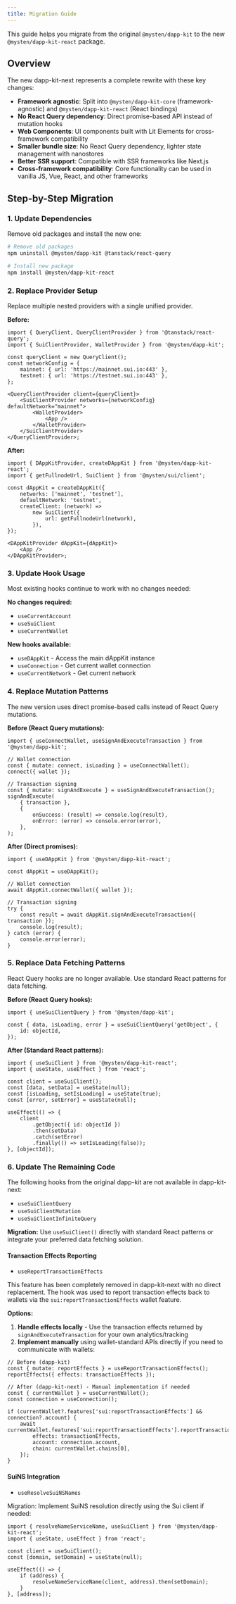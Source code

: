 ```yaml
---
title: Migration Guide
---
```


This guide helps you migrate from the original `@mysten/dapp-kit` to the new
`@mysten/dapp-kit-react` package.

## Overview

The new dapp-kit-next represents a complete rewrite with these key changes:

- **Framework agnostic**: Split into `@mysten/dapp-kit-core` (framework-agnostic) and
  `@mysten/dapp-kit-react` (React bindings)
- **No React Query dependency**: Direct promise-based API instead of mutation hooks
- **Web Components**: UI components built with Lit Elements for cross-framework compatibility
- **Smaller bundle size**: No React Query dependency, lighter state management with nanostores
- **Better SSR support**: Compatible with SSR frameworks like Next.js
- **Cross-framework compatibility**: Core functionality can be used in vanilla JS, Vue, React, and
  other frameworks

## Step-by-Step Migration

### 1. Update Dependencies

Remove old packages and install the new one:

```bash
# Remove old packages
npm uninstall @mysten/dapp-kit @tanstack/react-query

# Install new package
npm install @mysten/dapp-kit-react
```

### 2. Replace Provider Setup

Replace multiple nested providers with a single unified provider.

**Before:**

```tsx
import { QueryClient, QueryClientProvider } from '@tanstack/react-query';
import { SuiClientProvider, WalletProvider } from '@mysten/dapp-kit';

const queryClient = new QueryClient();
const networkConfig = {
	mainnet: { url: 'https://mainnet.sui.io:443' },
	testnet: { url: 'https://testnet.sui.io:443' },
};

<QueryClientProvider client={queryClient}>
	<SuiClientProvider networks={networkConfig} defaultNetwork="mainnet">
		<WalletProvider>
			<App />
		</WalletProvider>
	</SuiClientProvider>
</QueryClientProvider>;
```

**After:**

```tsx
import { DAppKitProvider, createDAppKit } from '@mysten/dapp-kit-react';
import { getFullnodeUrl, SuiClient } from '@mysten/sui/client';

const dAppKit = createDAppKit({
	networks: ['mainnet', 'testnet'],
	defaultNetwork: 'testnet',
	createClient: (network) =>
		new SuiClient({
			url: getFullnodeUrl(network),
		}),
});

<DAppKitProvider dAppKit={dAppKit}>
	<App />
</DAppKitProvider>;
```

### 3. Update Hook Usage

Most existing hooks continue to work with no changes needed:

**No changes required:**

- `useCurrentAccount`
- `useSuiClient`
- `useCurrentWallet`

**New hooks available:**

- `useDAppKit` - Access the main dAppKit instance
- `useConnection` - Get current wallet connection
- `useCurrentNetwork` - Get current network

### 4. Replace Mutation Patterns

The new version uses direct promise-based calls instead of React Query mutations.

**Before (React Query mutations):**

```tsx
import { useConnectWallet, useSignAndExecuteTransaction } from '@mysten/dapp-kit';

// Wallet connection
const { mutate: connect, isLoading } = useConnectWallet();
connect({ wallet });

// Transaction signing
const { mutate: signAndExecute } = useSignAndExecuteTransaction();
signAndExecute(
	{ transaction },
	{
		onSuccess: (result) => console.log(result),
		onError: (error) => console.error(error),
	},
);
```

**After (Direct promises):**

```tsx
import { useDAppKit } from '@mysten/dapp-kit-react';

const dAppKit = useDAppKit();

// Wallet connection
await dAppKit.connectWallet({ wallet });

// Transaction signing
try {
	const result = await dAppKit.signAndExecuteTransaction({ transaction });
	console.log(result);
} catch (error) {
	console.error(error);
}
```

### 5. Replace Data Fetching Patterns

React Query hooks are no longer available. Use standard React patterns for data fetching.

**Before (React Query hooks):**

```tsx
import { useSuiClientQuery } from '@mysten/dapp-kit';

const { data, isLoading, error } = useSuiClientQuery('getObject', {
	id: objectId,
});
```

**After (Standard React patterns):**

```tsx
import { useSuiClient } from '@mysten/dapp-kit-react';
import { useState, useEffect } from 'react';

const client = useSuiClient();
const [data, setData] = useState(null);
const [isLoading, setIsLoading] = useState(true);
const [error, setError] = useState(null);

useEffect(() => {
	client
		.getObject({ id: objectId })
		.then(setData)
		.catch(setError)
		.finally(() => setIsLoading(false));
}, [objectId]);
```

### 6. Update The Remaining Code

The following hooks from the original dapp-kit are not available in dapp-kit-next:

- `useSuiClientQuery`
- `useSuiClientMutation`
- `useSuiClientInfiniteQuery`

**Migration:** Use `useSuiClient()` directly with standard React patterns or integrate your
preferred data fetching solution.

#### Transaction Effects Reporting

- `useReportTransactionEffects`

This feature has been completely removed in dapp-kit-next with no direct replacement. The hook was
used to report transaction effects back to wallets via the `sui:reportTransactionEffects` wallet
feature.

**Options:**

1. **Handle effects locally** - Use the transaction effects returned by `signAndExecuteTransaction`
   for your own analytics/tracking
2. **Implement manually** using wallet-standard APIs directly if you need to communicate with
   wallets:

```tsx
// Before (dapp-kit)
const { mutate: reportEffects } = useReportTransactionEffects();
reportEffects({ effects: transactionEffects });

// After (dapp-kit-next) - Manual implementation if needed
const { currentWallet } = useCurrentWallet();
const connection = useConnection();

if (currentWallet?.features['sui:reportTransactionEffects'] && connection?.account) {
	await currentWallet.features['sui:reportTransactionEffects'].reportTransactionEffects({
		effects: transactionEffects,
		account: connection.account,
		chain: currentWallet.chains[0],
	});
}
```

#### SuiNS Integration

- `useResolveSuiNSNames`

Migration: Implement SuiNS resolution directly using the Sui client if needed:

```tsx
import { resolveNameServiceName, useSuiClient } from '@mysten/dapp-kit-react';
import { useState, useEffect } from 'react';

const client = useSuiClient();
const [domain, setDomain] = useState(null);

useEffect(() => {
	if (address) {
		resolveNameServiceName(client, address).then(setDomain);
	}
}, [address]);
```
